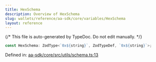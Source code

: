```yaml
---
title: HexSchema
description: Overview of HexSchema
slug: wallets/reference/aa-sdk/core/variables/HexSchema
layout: reference
---
```


{/* This file is auto-generated by TypeDoc. Do not edit manually. */}

```ts
const HexSchema: ZodType<`0x${string}`, ZodTypeDef, `0x${string}`>;
```

Defined in: [aa-sdk/core/src/utils/schema.ts:13](https://github.com/alchemyplatform/aa-sdk/blob/0cc60e9f694c242d91befdaa2f26cdec3ee389c5/aa-sdk/core/src/utils/schema.ts#L13)
